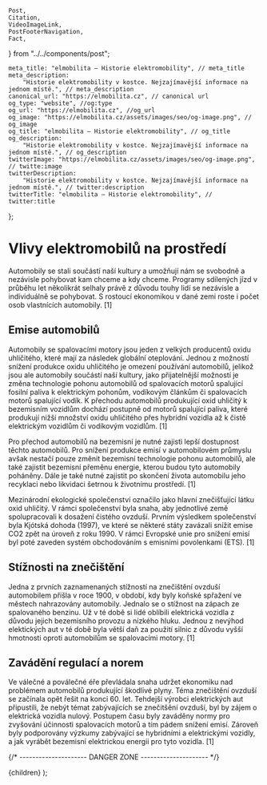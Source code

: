 	Post,
	Citation,
	VideoImageLink,
	PostFooterNavigation,
	Fact,
} from "../../components/post";


	meta_title: "elmobilita – Historie elektromobility", // meta_title
	meta_description:
		"Historie elektromobility v kostce. Nejzajímavější informace na jednom místě.", // meta_description
	canonical_url: "https://elmobilita.cz", // canonical url
	og_type: "website", //og:type
	og_url: "https://elmobilita.cz", //og_url
	og_image: "https://elmobilita.cz/assets/images/seo/og-image.png", // og_image
	og_title: "elmobilita – Historie elektromobility", // og_title
	og_description:
		"Historie elektromobility v kostce. Nejzajímavější informace na jednom místě.", // og_description
	twitterImage: "https://elmobilita.cz/assets/images/seo/og-image.png", // twitte:image
	twitterDescription:
		"Historie elektromobility v kostce. Nejzajímavější informace na jednom místě.", // twitter:description
	twitterTitle: "elmobilita – Historie elektromobility", // twitter:title
};

# Vlivy elektromobilů na prostředí

Automobily se stali součástí naší kultury a umožňují nám se svobodně a nezávisle pohybovat kam chceme a kdy chceme. Programy sdílených jízd v průběhu let několikrát selhaly právě z důvodu touhy lidí se nezávisle a individuálně se pohybovat. S rostoucí ekonomikou v dané zemi roste i počet osob vlastnících automobily.&nbsp;<Citation href="/zdroje#anderson-electric-and-hybrid-cars">[1]</Citation>

## Emise automobilů

Automobily se spalovacími motory jsou jeden z velkých producentů oxidu uhličitého, které mají za následek globální oteplování. Jednou z možností snížení produkce oxidu uhličitého je omezení používání automobilů, jelikož jsou ale automobily součástí naší kultury, jako přijatelnější možností je změna technologie pohonu automobilů od spalovacích motorů spalující fosilní paliva k elektrickým pohonům, vodíkovým článkům či spalovacích motorů spalující vodík. K přechodu automobilů produkující oxid uhličitý k bezemisním vozidlům dochází postupně od motorů spalující paliva, které produkují nižší množství oxidu uhličitého přes hybridní vozidla až k čistě elektrickým vozidlům či vodíkovým vozidlům.&nbsp;<Citation href="/zdroje#anderson-electric-and-hybrid-cars">[1]</Citation>

Pro přechod automobilů na bezemisní je nutné zajisti lepší dostupnost těchto automobilů. Pro snížení produkce emisí v automobilovém průmyslu avšak nestačí pouze změnit bezemisní technologie pohonu automobilů, ale také zajistit bezemisní přeměnu energie, kterou budou tyto automobily poháněny. Dále je také nutné zajistit po skončení života automobilu jeho recyklaci nebo likvidaci šetrnou k životnímu prostředí.&nbsp;<Citation href="/zdroje#anderson-electric-and-hybrid-cars">[1]</Citation>

Mezinárodní ekologické společenství označilo jako hlavní znečišťující látku oxid uhličitý. V rámci společenství byla snaha, aby jednotlivé země spolupracovali k dosažení čistého ovzduší. Prvním výsledkem společenství byla Kjótská dohoda (1997), ve které se některé státy zavázali snížit emise CO2 zpět na úroveň z roku 1990. V rámci Evropské unie pro snížení emisí byl poté zaveden systém obchodováním s emisními povolenkami (ETS).&nbsp;<Citation href="/zdroje#anderson-electric-and-hybrid-cars">[1]</Citation>

## Stížnosti na znečištění

Jedna z prvních zaznamenaných stížností na znečištění ovzduší automobilem přišla v roce 1900, v období, kdy byly koňské spřažení ve městech nahrazovány automobily. Jednalo se o stížnost na zápach ze spalovaného benzinu. Už v té době si lidé oblíbili elektrická vozidla z důvodu jejich bezemisního provozu a nízkého hluku. Jednou z nevýhod elektických aut v té době byla větší daň za použití silnic z důvodu vyšší hmotnosti oproti automobilům se spalovacími motory.&nbsp;<Citation href="/zdroje#anderson-electric-and-hybrid-cars">[1]</Citation>

## Zavádění regulací a norem

Ve válečné a poválečné éře převládala snaha udržet ekonomiku nad problémem automobilů produkující škodlivé plyny. Téma znečištění ovzduší se začínala opět řešit na konci 60. let. Tehdejší výrobci elektrických aut připustili, že nebýt témat zabývajících se znečitšění ovzduší, byl by zájem o elektrická vozidla nulový. Postupem času byly zaváděny normy pro zvyšování účinnosti spalovacích motorů a tím pádem snížení emisí. Zároveň byly podporovány výzkumy zabývající se hybridními a elektrickými vozidly, a jak vyrábět bezemisní elektrickou energii pro tyto vozidla.&nbsp;<Citation href="/zdroje#anderson-electric-and-hybrid-cars">[1]</Citation>

<PostFooterNavigation
	hrefPrevious="/elektromobil/detailni-historie-elektroautomobilu"
	hrefNext="/elektromobil/vlivy-na-prostredi"
	next="Následující"
	previous="Předchozí"
	previousEnabled="true"
	nextEnabled="true"
/>
{/* --------------------- DANGER ZONE --------------------- */}

<DefaultLayout metaData={metaData}>
	<MDXProvider
		components={{
			h2: H2,
			h3: H3,
			h4: H4,
			h6: H5,
			h5: H6,
		}}
	>
		<Post>{children}</Post>
	</MDXProvider>
</DefaultLayout>
);

